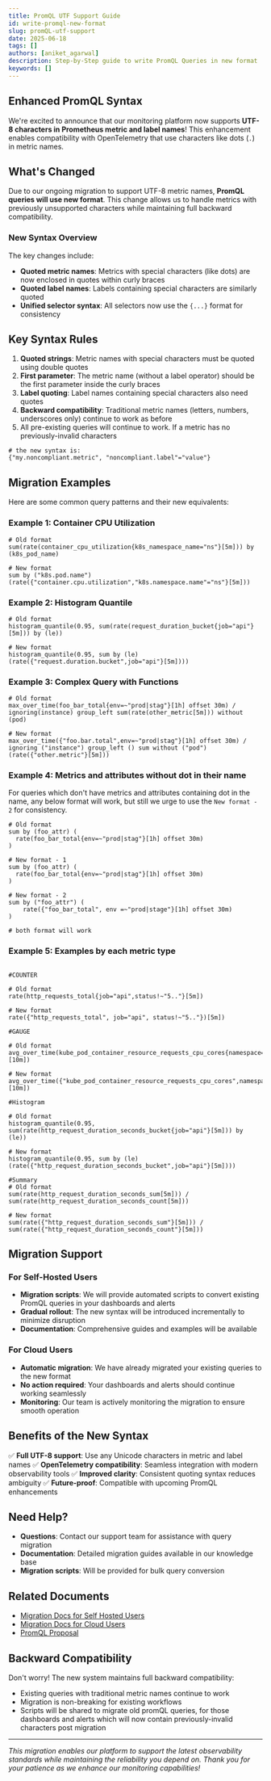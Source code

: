 ```yaml
---
title: PromQL UTF Support Guide
id: write-promql-new-format
slug: promQL-utf-support
date: 2025-06-18
tags: []
authors: [aniket_agarwal]
description: Step-by-Step guide to write PromQL Queries in new format
keywords: []
---
```


## Enhanced PromQL Syntax

We're excited to announce that our monitoring platform now supports **UTF-8 characters in Prometheus metric and label names**! This enhancement enables compatibility with OpenTelemetry that use characters like dots (`.`) in metric names.

## What's Changed

Due to our ongoing migration to support UTF-8 metric names, **PromQL queries will use new format**. This change allows us to handle metrics with previously unsupported characters while maintaining full backward compatibility.

### New Syntax Overview

The key changes include:
- **Quoted metric names**: Metrics with special characters (like dots) are now enclosed in quotes within curly braces
- **Quoted label names**: Labels containing special characters are similarly quoted
- **Unified selector syntax**: All selectors now use the `{...}` format for consistency

## Key Syntax Rules

1. **Quoted strings**: Metric names with special characters must be quoted using double quotes
2. **First parameter**: The metric name (without a label operator) should be the first parameter inside the curly braces
3. **Label quoting**: Label names containing special characters also need quotes
4. **Backward compatibility**: Traditional metric names (letters, numbers, underscores only) continue to work as before
5. All pre-existing queries will continue to work. If a metric has no previously-invalid characters

```promql
# the new syntax is:
{"my.noncompliant.metric", "noncompliant.label"="value"}
```

## Migration Examples

Here are some common query patterns and their new equivalents:

### Example 1: Container CPU Utilization
```promql
# Old format
sum(rate(container_cpu_utilization{k8s_namespace_name="ns"}[5m])) by (k8s_pod_name)

# New format
sum by ("k8s.pod.name") (rate({"container.cpu.utilization","k8s.namespace.name"="ns"}[5m]))
```

### Example 2: Histogram Quantile
```promql
# Old format
histogram_quantile(0.95, sum(rate(request_duration_bucket{job="api"}[5m])) by (le))

# New format
histogram_quantile(0.95, sum by (le) (rate({"request.duration.bucket",job="api"}[5m])))
```

### Example 3: Complex Query with Functions
```promql
# Old format
max_over_time(foo_bar_total{env=~"prod|stag"}[1h] offset 30m) / ignoring(instance) group_left sum(rate(other_metric[5m])) without (pod)

# New format
max_over_time({"foo.bar.total",env=~"prod|stag"}[1h] offset 30m) / ignoring ("instance") group_left () sum without ("pod") (rate({"other.metric"}[5m]))
```

### Example 4: Metrics and attributes without dot in their name

For queries which don't have metrics and attributes containing dot in the name, any below format will work, but still we urge to use the ```New format - 2``` for consistency.

```promql
# Old format
sum by (foo_attr) (
  rate(foo_bar_total{env=~"prod|stag"}[1h] offset 30m)
)

# New format - 1
sum by (foo_attr) (
  rate(foo_bar_total{env=~"prod|stag"}[1h] offset 30m)
)

# New format - 2
sum by ("foo_attr") (
    rate({"foo_bar_total", env =~"prod|stage"}[1h] offset 30m)
)

# both format will work
```

### Example 5: Examples by each metric type
```promql

#COUNTER

# Old format
rate(http_requests_total{job="api",status!~"5.."}[5m])

# New format
rate({"http_requests_total", job="api", status!~"5.."})[5m])

#GAUGE

# Old format
avg_over_time(kube_pod_container_resource_requests_cpu_cores{namespace="prod"}[10m])

# New format
avg_over_time({"kube_pod_container_resource_requests_cpu_cores",namespace="prod"}[10m])

#Histogram

# Old format
histogram_quantile(0.95, sum(rate(http_request_duration_seconds_bucket{job="api"}[5m])) by (le))

# New format
histogram_quantile(0.95, sum by (le) (rate({"http_request_duration_seconds_bucket",job="api"}[5m])))

#Summary
# Old format
sum(rate(http_request_duration_seconds_sum[5m])) / sum(rate(http_request_duration_seconds_count[5m]))

# New format
sum(rate({"http_request_duration_seconds_sum"}[5m])) / sum(rate({"http_request_duration_seconds_count"}[5m]))

```


## Migration Support

### For Self-Hosted Users
- **Migration scripts**: We will provide automated scripts to convert existing PromQL queries in your dashboards and alerts
- **Gradual rollout**: The new syntax will be introduced incrementally to minimize disruption
- **Documentation**: Comprehensive guides and examples will be available

### For Cloud Users
- **Automatic migration**: We have already migrated your existing queries to the new format
- **No action required**: Your dashboards and alerts should continue working seamlessly
- **Monitoring**: Our team is actively monitoring the migration to ensure smooth operation

## Benefits of the New Syntax

✅ **Full UTF-8 support**: Use any Unicode characters in metric and label names
✅ **OpenTelemetry compatibility**: Seamless integration with modern observability tools
✅ **Improved clarity**: Consistent quoting syntax reduces ambiguity
✅ **Future-proof**: Compatible with upcoming PromQL enhancements

## Need Help?

- **Questions**: Contact our support team for assistance with query migration
- **Documentation**: Detailed migration guides available in our knowledge base
- **Migration scripts**: Will be provided for bulk query conversion

## Related Documents

- [Migration Docs for Self Hosted Users](http://signoz.io/guides/metrics-migration/)
- [Migration Docs for Cloud Users](https://signoz.io/guides/metrics-migration-cloud-users/)
- [PromQL Proposal](https://github.com/prometheus/proposals/blob/main/proposals/2023-08-21-utf8.md)

## Backward Compatibility

Don't worry! The new system maintains full backward compatibility:
- Existing queries with traditional metric names continue to work
- Migration is non-breaking for existing workflows
- Scripts will be shared to migrate old promQL queries, for those dashboards and alerts which will now contain previously-invalid characters post migration

---

*This migration enables our platform to support the latest observability standards while maintaining the reliability you depend on. Thank you for your patience as we enhance our monitoring capabilities!*